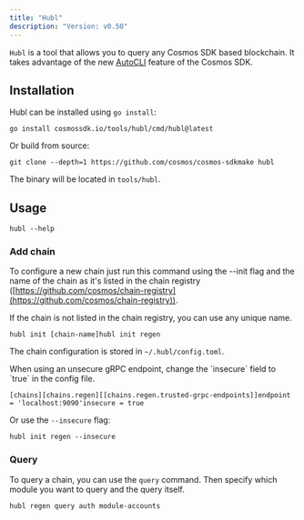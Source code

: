 ```yaml
---
title: "Hubl"
description: "Version: v0.50"
---
```


`Hubl` is a tool that allows you to query any Cosmos SDK based blockchain. It takes advantage of the new [AutoCLI](https://pkg.go.dev/github.com/cosmos/cosmos-sdk/client/v2@v2.0.0-20220916140313-c5245716b516/cli) feature of the Cosmos SDK.

## Installation[​](#installation "Direct link to Installation")

Hubl can be installed using `go install`:

```
go install cosmossdk.io/tools/hubl/cmd/hubl@latest
```

Or build from source:

```
git clone --depth=1 https://github.com/cosmos/cosmos-sdkmake hubl
```

The binary will be located in `tools/hubl`.

## Usage[​](#usage "Direct link to Usage")

```
hubl --help
```

### Add chain[​](#add-chain "Direct link to Add chain")

To configure a new chain just run this command using the --init flag and the name of the chain as it's listed in the chain registry ([https://github.com/cosmos/chain-registry](https://github.com/cosmos/chain-registry)).

If the chain is not listed in the chain registry, you can use any unique name.

```
hubl init [chain-name]hubl init regen
```

The chain configuration is stored in `~/.hubl/config.toml`.

<Check>
  When using an unsecure gRPC endpoint, change the `insecure` field to `true` in the config file.

  ```
  [chains][chains.regen][[chains.regen.trusted-grpc-endpoints]]endpoint = 'localhost:9090'insecure = true
  ```

  Or use the `--insecure` flag:

  ```
  hubl init regen --insecure
  ```
</Check>

### Query[​](#query "Direct link to Query")

To query a chain, you can use the `query` command. Then specify which module you want to query and the query itself.

```
hubl regen query auth module-accounts
```
